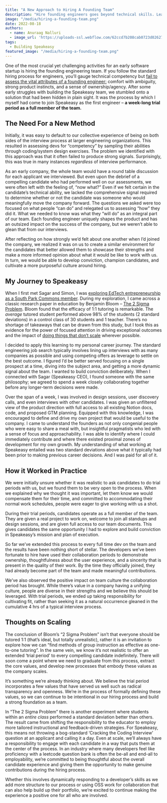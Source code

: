 ```yaml
---
title: "A New Approach to Hiring A Founding Team"
description: "Hire founding engineers goes beyond technical skills. Learn what are the vital traits required for founding engineers. Learn more with our guide."
image: "/media/hiring-a-founding-team.png"
date: 2022-08-18
authors:
  - name: Anuraag Nalluri
  - image_url: 'https://uploads-ssl.webflow.com/62ccd7b208cab0723d026273/62cdfd40eb73d17e05b712ca_3-anuraag_headshot-p-500.jpeg'
tags:
  - Building Speakeasy
featured_image: "/media/hiring-a-founding-team.png"
---
```


One of the most crucial yet challenging activities for an early software startup is hiring the founding engineering team. If you follow the standard hiring process for engineers, you’ll gauge technical competency but [fail to assess the vital attributes of a founding engineer:](https://blog.southparkcommons.com/startup-engineering-hiring-anti-patterns/) comfort with ambiguity, strong product instincts, and a sense of ownership/agency. After some early struggles with building the Speakeasy team, we stumbled onto a solution that had been hidden in plain sight. It was the process by which I myself had come to join Speakeasy as the first engineer – **a week-long trial period as a full member of the team.**

## The Need For a New Method

Initially, it was easy to default to our collective experience of being on both sides of the interview process at larger engineering organizations. This resulted in assessing devs for “competency” by sampling their abilities through coding/system design exercises. The problem we identified with this approach was that it often failed to produce strong signals. Surprisingly, this was true in many instances _regardless_ of interview performance.

As an early company, the whole team would have a round table discussion for each applicant we interviewed. But even upon the debrief of a compelling candidate who had performed well on our assessments, we were often left with the feeling of, “now what?” Even if we felt certain in the candidate’s technical ability, we lacked the comprehensive signal required to determine whether or not the candidate was someone who would meaningfully move the company forward. The questions we asked were too focused on what people “can do” and relegated us to assessing “how” they did it. What we needed to know was what they “will do” as an integral part of our team. Each founding engineer uniquely shapes the product and has an outsized impact on the success of the company, but we weren’t able to glean that from our interviews.

After reflecting on how strongly we’d felt about one another when I’d joined the company, we realized it was on us to create a similar environment for the candidates that better allowed them to showcase their strengths and make a more informed opinion about what it would be like to work with us. In turn, we would be able to develop conviction, champion candidates, and cultivate a more purposeful culture around hiring.

## My Journey to Speakeasy

When I first met Sagar and Simon, I was [exploring EdTech entrepreneurship as a South Park Commons member](https://www.southparkcommons.com/community). During my exploration, I came across a classic research paper in education by Benjamin Bloom – [The 2 Sigma Problem](https://web.mit.edu/5.95/www/readings/bloom-two-sigma.pdf). Bloom found that the efficacy of 1:1 tutoring is remarkable. The _average_ tutored student performed above 98% of the students (2 standard deviations) in a control class of 30 students and 1 teacher. There’s no shortage of takeaways that can be drawn from this study, but I took this as evidence for the power of focused attention in driving exceptional outcomes and the impact of [doing things that don’t scale](http://paulgraham.com/ds.html) wherever possible.

I decided to apply this learning to my personal career journey. The standard engineering job search typically involves lining up interviews with as many companies as possible and using competing offers as leverage to settle on the best outcome. I figured I’d be better served focusing on a single prospect at a time, diving into the subject area, and getting a more dynamic signal about the team. I wanted to build conviction deliberately. When I connected with Sagar (Speakeasy CEO), I found someone with the same philosophy; we agreed to spend a week closely collaborating together before any longer-term decisions were made.  
  
Over the span of a week, I was involved in design sessions, user discovery calls, and even interviews with other candidates. I was given an unfiltered view of the product direction with full access to all existing Notion docs, code, and proposed GTM planning. Equipped with this knowledge, I was encouraged to define and drive my own project that would be useful to the company. I came to understand the founders as not only congenial people who were easy to share a meal with, but insightful pragmatists who led with a sense of focus and approachability. I was able to identify where I could immediately contribute and where there existed proximal zones of development for my own growth. My understanding of what working at Speakeasy entailed was two standard deviations above what it typically had been prior to making previous career decisions. And I was paid for all of it.

## How it Worked in Practice

We were initially unsure whether it was realistic to ask candidates to do trial periods with us, but we found them to be very open to the process. When we explained why we thought it was important, let them know we would compensate them for their time, and committed to accommodating their normal work schedules, people were eager to give working with us a shot.

During their trial periods, candidates operate as a full member of the team. They are given a real project to work on, welcome to join all standups and design sessions, and are given full access to our team documents. This gives candidates the same opportunity I had to explore and build conviction in Speakeasy’s mission and plan of execution.

So far we’ve extended this process to every full time dev on the team and the results have been nothing short of stellar. The developers we’ve been fortunate to hire have used their collaboration periods to demonstrate ownership, thoughtfulness about the user experience, and a sincerity that is present in the quality of their work. By the time they officially joined, they had already become part of the team and made meaningful contributions.

We’ve also observed the positive impact on team culture the collaboration period has brought. While there’s value in a company having a unifying culture, people are diverse in their strengths and we believe this should be leveraged. With trial periods, we ended up taking responsibility for cultivating fit, rather than seeking it as a natural occurrence gleaned in the cumulative 4 hrs of a typical interview process.

## Thoughts on Scaling

The conclusion of Bloom’s “2 Sigma Problem” isn’t that everyone should be tutored 1:1 (that’s ideal, but totally unrealistic), rather it is an invitation to explore how we can “find methods of group instruction as effective as one-to-one tutoring”. In the same vein, we know it’s not realistic to offer an extended ‘trial period’ to every compelling candidate indefinitely. There will soon come a point where we need to graduate from this process, extract the core values, and develop new processes that embody these values as the company scales.

It’s something we’re already thinking about. We believe the trial period incorporates a few values that have served us well such as radical transparency and openness. We’re in the process of formally defining these values, so we can continue to be intentional in our hiring process and build a strong foundation as a team.

In “The 2 Sigma Problem” there is another experiment where students within an _entire class_ performed a standard deviation better than others. The result came from shifting the responsibility to the educator to employ more tailored instructional and feedback-driven strategies. For Speakeasy, this means not throwing a bog-standard ‘Cracking the Coding Interview’ question at an applicant and calling it a day. Even at scale, we’ll always have a responsibility to engage with each candidate in a way that puts them at the center of the process. In an industry where many developers feel like proficiency with a leetcode question bank is often the be-all and end-all to employability, we’re committed to being thoughtful about the overall candidate experience and giving them the opportunity to make genuine contributions during the hiring process.

Whether this involves dynamically responding to a developer’s skills as we add more structure to our process or using OSS work for collaboration that can also help build up their portfolio, we’re excited to continue making the experience a positive one for all who are involved.
